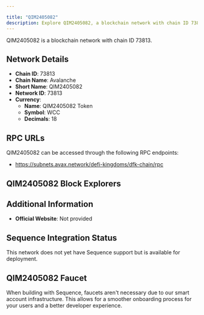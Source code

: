 ```yaml
---

title: "QIM2405082"
description: Explore QIM2405082, a blockchain network with chain ID 73813. Learn about its native currency, QIM2405082 Token, and how to interact with the network.
---
```




QIM2405082 is a blockchain network with chain ID 73813.

## Network Details

- **Chain ID**: 73813
- **Chain Name**: Avalanche
- **Short Name**: QIM2405082
- **Network ID**: 73813
- **Currency**: 
  - **Name**: QIM2405082 Token
  - **Symbol**: WCC
  - **Decimals**: 18

## RPC URLs

QIM2405082 can be accessed through the following RPC endpoints:

- https://subnets.avax.network/defi-kingdoms/dfk-chain/rpc

## QIM2405082 Block Explorers



## Additional Information

- **Official Website**: Not provided

## Sequence Integration Status

This network does not yet have Sequence support but is available for deployment.

## QIM2405082 Faucet

When building with Sequence, faucets aren't necessary due to our smart account infrastructure. This allows for a smoother onboarding process for your users and a better developer experience.
